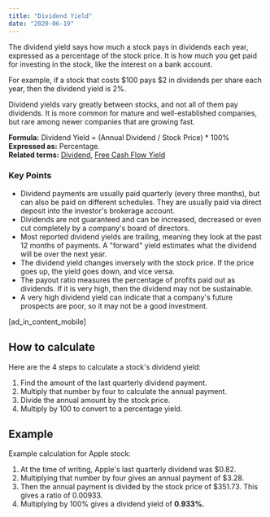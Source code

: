 ```yaml
---
title: "Dividend Yield"
date: "2020-06-19"
---
```


The dividend yield says how much a stock pays in dividends each year, expressed as a percentage of the stock price. It is how much you get paid for investing in the stock, like the interest on a bank account.

For example, if a stock that costs $100 pays $2 in dividends per share each year, then the dividend yield is 2%.

Dividend yields vary greatly between stocks, and not all of them pay dividends. It is more common for mature and well-established companies, but rare among newer companies that are growing fast.

**Formula:** Dividend Yield = (Annual Dividend / Stock Price) \* 100%  
**Expressed as:** Percentage.  
**Related terms:** [Dividend](https://stockanalysis.com/term/dividend/), [Free Cash Flow Yield](https://stockanalysis.com/term/free-cash-flow-yield/)

### Key Points

- Dividend payments are usually paid quarterly (every three months), but can also be paid on different schedules. They are usually paid via direct deposit into the investor's brokerage account.
- Dividends are not guaranteed and can be increased, decreased or even cut completely by a company's board of directors.
- Most reported dividend yields are trailing, meaning they look at the past 12 months of payments. A "forward" yield estimates what the dividend will be over the next year.
- The dividend yield changes inversely with the stock price. If the price goes up, the yield goes down, and vice versa.
- The payout ratio measures the percentage of profits paid out as dividends. If it is very high, then the dividend may not be sustainable.
- A very high dividend yield can indicate that a company's future prospects are poor, so it may not be a good investment.

\[ad\_in\_content\_mobile\]

## How to calculate

Here are the 4 steps to calculate a stock's dividend yield:

1. Find the amount of the last quarterly dividend payment.
2. Multiply that number by four to calculate the annual payment.
3. Divide the annual amount by the stock price.
4. Multiply by 100 to convert to a percentage yield.

## Example

Example calculation for Apple stock:

1. At the time of writing, Apple's last quarterly dividend was $0.82.
2. Multiplying that number by four gives an annual payment of $3.28.
3. Then the annual payment is divided by the stock price of $351.73. This gives a ratio of 0.00933.
4. Multiplying by 100% gives a dividend yield of **0.933%.**
